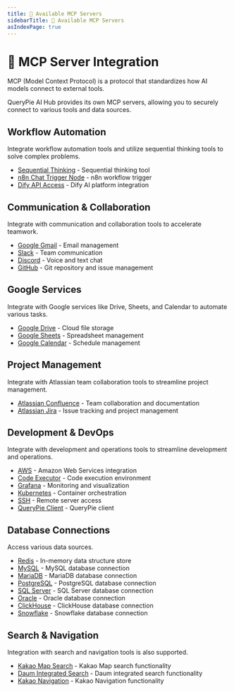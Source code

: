 ```yaml
---
title: 🧩 Available MCP Servers
sidebarTitle: 🧩 Available MCP Servers
asIndexPage: true
---
```


# 🧩 MCP Server Integration

MCP (Model Context Protocol) is a protocol that standardizes how AI models connect to external tools.

QueryPie AI Hub provides its own MCP servers, allowing you to securely connect to various tools and data sources.

## Workflow Automation
Integrate workflow automation tools and utilize sequential thinking tools to solve complex problems.

- [Sequential Thinking](./mcps/sequentialthinking) - Sequential thinking tool
- [n8n Chat Trigger Node](./mcps/n8n-chat-trigger-node) - n8n workflow trigger
- [Dify API Access](./mcps/dify-api-access) - Dify AI platform integration

## Communication & Collaboration
Integrate with communication and collaboration tools to accelerate teamwork.

- [Google Gmail](./mcps/google-gmail) - Email management
- [Slack](./mcps/slack) - Team communication
- [Discord](./mcps/discord) - Voice and text chat
- [GitHub](./mcps/github) - Git repository and issue management

## Google Services
Integrate with Google services like Drive, Sheets, and Calendar to automate various tasks.

- [Google Drive](./mcps/google-drive) - Cloud file storage
- [Google Sheets](./mcps/google-sheets) - Spreadsheet management
- [Google Calendar](./mcps/google-calendar) - Schedule management

## Project Management
Integrate with Atlassian team collaboration tools to streamline project management.

- [Atlassian Confluence](./mcps/atlassian-confluence) - Team collaboration and documentation
- [Atlassian Jira](./mcps/atlassian-jira) - Issue tracking and project management

## Development & DevOps
Integrate with development and operations tools to streamline development and operations.

- [AWS](./mcps/aws) - Amazon Web Services integration
- [Code Executor](./mcps/code-executor) - Code execution environment
- [Grafana](./mcps/grafana) - Monitoring and visualization
- [Kubernetes](./mcps/kubernetes) - Container orchestration
- [SSH](./mcps/ssh) - Remote server access
- [QueryPie Client](./mcps/querypie-client) - QueryPie client

## Database Connections
Access various data sources.

- [Redis](./mcps/redis) - In-memory data structure store
- [MySQL](./mcps/jdbc-mysql) - MySQL database connection
- [MariaDB](./mcps/jdbc-mariadb) - MariaDB database connection
- [PostgreSQL](./mcps/jdbc-postgresql) - PostgreSQL database connection
- [SQL Server](./mcps/jdbc-mssql) - SQL Server database connection
- [Oracle](./mcps/jdbc-oracle) - Oracle database connection
- [ClickHouse](./mcps/jdbc-clickhouse) - ClickHouse database connection
- [Snowflake](./mcps/jdbc-snowflake) - Snowflake database connection


## Search & Navigation
Integration with search and navigation tools is also supported.

- [Kakao Map Search](./mcps/kakao-map) - Kakao Map search functionality
- [Daum Integrated Search](./mcps/daum-search) - Daum integrated search functionality
- [Kakao Navigation](./mcps/kakao-navigation) - Kakao Navigation functionality 